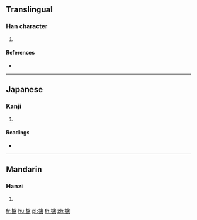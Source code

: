 ==Translingual==

===Han character===
{{Han char|rn=75|rad=木|as=15|sn=19|four=|canj=DYPP}}

# {{defn|Han|sort=木15}}

====References====
* {{Han ref|kx=0560.120|dkj=15805|dj=0949.150|hdz=21313.090|uh=6AD6|ud=27350}}

----

==Japanese==

===Kanji===
{{ja-kanji|grade=|rs=木15}}

# {{defn|lang=ja|sort=木15}}

====Readings====
* {{ja-readings|on=[[りょ]] (ryo), [[ろ]] (ro)|kun=[[ふざ]] (fuza)}}

----

==Mandarin==

===Hanzi===
{{cmn-hanzi|pin=[[lǜ]] ([[lü4]])|wg=lü<sup>4</sup>}}

# {{defn|lang=cmn|sort=木15}}

[[fr:櫖]]
[[hu:櫖]]
[[pl:櫖]]
[[th:櫖]]
[[zh:櫖]]